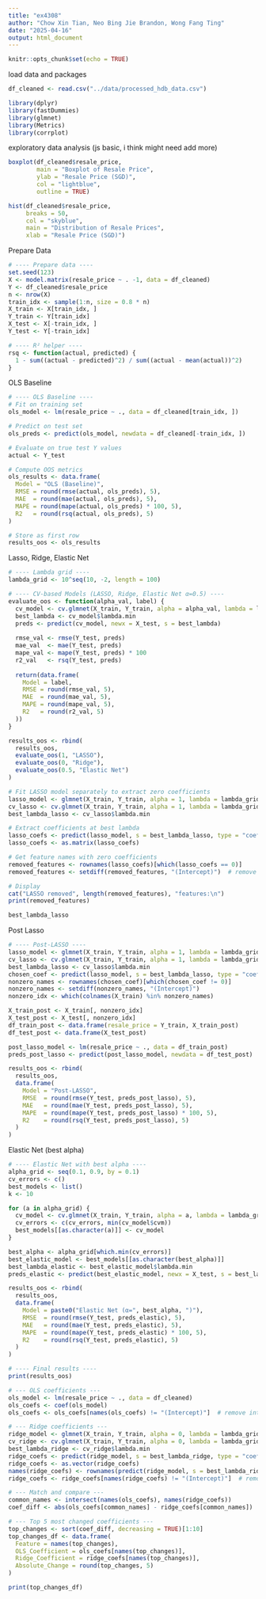 ```yaml
---
title: "ex4308"
author: "Chow Xin Tian, Neo Bing Jie Brandon, Wong Fang Ting"
date: "2025-04-16"
output: html_document
---
```


```r
knitr::opts_chunk$set(echo = TRUE)
```

load data and packages
```r
df_cleaned <- read.csv("../data/processed_hdb_data.csv")

library(dplyr)
library(fastDummies)
library(glmnet)
library(Metrics)
library(corrplot)

```

exploratory data analysis (js basic, i think might need add more)
```r
boxplot(df_cleaned$resale_price,
        main = "Boxplot of Resale Price",
        ylab = "Resale Price (SGD)",
        col = "lightblue",
        outline = TRUE)

hist(df_cleaned$resale_price,
     breaks = 50,
     col = "skyblue",
     main = "Distribution of Resale Prices",
     xlab = "Resale Price (SGD)")

```

Prepare Data
```r
# ---- Prepare data ----
set.seed(123)
X <- model.matrix(resale_price ~ . -1, data = df_cleaned)
Y <- df_cleaned$resale_price
n <- nrow(X)
train_idx <- sample(1:n, size = 0.8 * n)
X_train <- X[train_idx, ]
Y_train <- Y[train_idx]
X_test <- X[-train_idx, ]
Y_test <- Y[-train_idx]

# ---- R² helper ----
rsq <- function(actual, predicted) {
  1 - sum((actual - predicted)^2) / sum((actual - mean(actual))^2)
}
```

OLS Baseline
```r
# ---- OLS Baseline ----
# Fit on training set
ols_model <- lm(resale_price ~ ., data = df_cleaned[train_idx, ])

# Predict on test set
ols_preds <- predict(ols_model, newdata = df_cleaned[-train_idx, ])

# Evaluate on true test Y values
actual <- Y_test

# Compute OOS metrics
ols_results <- data.frame(
  Model = "OLS (Baseline)",
  RMSE = round(rmse(actual, ols_preds), 5),
  MAE  = round(mae(actual, ols_preds), 5),
  MAPE = round(mape(actual, ols_preds) * 100, 5),
  R2   = round(rsq(actual, ols_preds), 5)
)

# Store as first row
results_oos <- ols_results

```

Lasso, Ridge, Elastic Net
```r
# ---- Lambda grid ----
lambda_grid <- 10^seq(10, -2, length = 100)

# ---- CV-based Models (LASSO, Ridge, Elastic Net α=0.5) ----
evaluate_oos <- function(alpha_val, label) {
  cv_model <- cv.glmnet(X_train, Y_train, alpha = alpha_val, lambda = lambda_grid)
  best_lambda <- cv_model$lambda.min
  preds <- predict(cv_model, newx = X_test, s = best_lambda)
  
  rmse_val <- rmse(Y_test, preds)
  mae_val  <- mae(Y_test, preds)
  mape_val <- mape(Y_test, preds) * 100
  r2_val   <- rsq(Y_test, preds)
  
  return(data.frame(
    Model = label,
    RMSE = round(rmse_val, 5),
    MAE  = round(mae_val, 5),
    MAPE = round(mape_val, 5),
    R2   = round(r2_val, 5)
  ))
}

results_oos <- rbind(
  results_oos,
  evaluate_oos(1, "LASSO"),
  evaluate_oos(0, "Ridge"),
  evaluate_oos(0.5, "Elastic Net")
)
```

```r
# Fit LASSO model separately to extract zero coefficients
lasso_model <- glmnet(X_train, Y_train, alpha = 1, lambda = lambda_grid)
cv_lasso <- cv.glmnet(X_train, Y_train, alpha = 1, lambda = lambda_grid)
best_lambda_lasso <- cv_lasso$lambda.min

# Extract coefficients at best lambda
lasso_coefs <- predict(lasso_model, s = best_lambda_lasso, type = "coefficients")
lasso_coefs <- as.matrix(lasso_coefs)

# Get feature names with zero coefficients
removed_features <- rownames(lasso_coefs)[which(lasso_coefs == 0)]
removed_features <- setdiff(removed_features, "(Intercept)")  # remove intercept

# Display
cat("LASSO removed", length(removed_features), "features:\n")
print(removed_features)

```

```r
best_lambda_lasso
```

Post Lasso
```r
# ---- Post-LASSO ----
lasso_model <- glmnet(X_train, Y_train, alpha = 1, lambda = lambda_grid)
cv_lasso <- cv.glmnet(X_train, Y_train, alpha = 1, lambda = lambda_grid)
best_lambda_lasso <- cv_lasso$lambda.min
chosen_coef <- predict(lasso_model, s = best_lambda_lasso, type = "coefficients")
nonzero_names <- rownames(chosen_coef)[which(chosen_coef != 0)]
nonzero_names <- setdiff(nonzero_names, "(Intercept)")
nonzero_idx <- which(colnames(X_train) %in% nonzero_names)

X_train_post <- X_train[, nonzero_idx]
X_test_post <- X_test[, nonzero_idx]
df_train_post <- data.frame(resale_price = Y_train, X_train_post)
df_test_post <- data.frame(X_test_post)

post_lasso_model <- lm(resale_price ~ ., data = df_train_post)
preds_post_lasso <- predict(post_lasso_model, newdata = df_test_post)

results_oos <- rbind(
  results_oos,
  data.frame(
    Model = "Post-LASSO",
    RMSE  = round(rmse(Y_test, preds_post_lasso), 5),
    MAE   = round(mae(Y_test, preds_post_lasso), 5),
    MAPE  = round(mape(Y_test, preds_post_lasso) * 100, 5),
    R2    = round(rsq(Y_test, preds_post_lasso), 5)
  )
)
```

Elastic Net (best alpha)
```r
# ---- Elastic Net with best alpha ----
alpha_grid <- seq(0.1, 0.9, by = 0.1)
cv_errors <- c()
best_models <- list()
k <- 10

for (a in alpha_grid) {
  cv_model <- cv.glmnet(X_train, Y_train, alpha = a, lambda = lambda_grid, nfolds = k)
  cv_errors <- c(cv_errors, min(cv_model$cvm))
  best_models[[as.character(a)]] <- cv_model
}

best_alpha <- alpha_grid[which.min(cv_errors)]
best_elastic_model <- best_models[[as.character(best_alpha)]]
best_lambda_elastic <- best_elastic_model$lambda.min
preds_elastic <- predict(best_elastic_model, newx = X_test, s = best_lambda_elastic)

results_oos <- rbind(
  results_oos,
  data.frame(
    Model = paste0("Elastic Net (α=", best_alpha, ")"),
    RMSE  = round(rmse(Y_test, preds_elastic), 5),
    MAE   = round(mae(Y_test, preds_elastic), 5),
    MAPE  = round(mape(Y_test, preds_elastic) * 100, 5),
    R2    = round(rsq(Y_test, preds_elastic), 5)
  )
)

# ---- Final results ----
print(results_oos)
```

```r
# --- OLS coefficients ---
ols_model <- lm(resale_price ~ ., data = df_cleaned)
ols_coefs <- coef(ols_model)
ols_coefs <- ols_coefs[names(ols_coefs) != "(Intercept)"]  # remove intercept

# --- Ridge coefficients ---
ridge_model <- glmnet(X_train, Y_train, alpha = 0, lambda = lambda_grid)
cv_ridge <- cv.glmnet(X_train, Y_train, alpha = 0, lambda = lambda_grid)
best_lambda_ridge <- cv_ridge$lambda.min
ridge_coefs <- predict(ridge_model, s = best_lambda_ridge, type = "coefficients")
ridge_coefs <- as.vector(ridge_coefs)
names(ridge_coefs) <- rownames(predict(ridge_model, s = best_lambda_ridge, type = "coefficients"))
ridge_coefs <- ridge_coefs[names(ridge_coefs) != "(Intercept)"]  # remove intercept

# --- Match and compare ---
common_names <- intersect(names(ols_coefs), names(ridge_coefs))
coef_diff <- abs(ols_coefs[common_names] - ridge_coefs[common_names])

# --- Top 5 most changed coefficients ---
top_changes <- sort(coef_diff, decreasing = TRUE)[1:10]
top_changes_df <- data.frame(
  Feature = names(top_changes),
  OLS_Coefficient = ols_coefs[names(top_changes)],
  Ridge_Coefficient = ridge_coefs[names(top_changes)],
  Absolute_Change = round(top_changes, 5)
)

print(top_changes_df)
```
